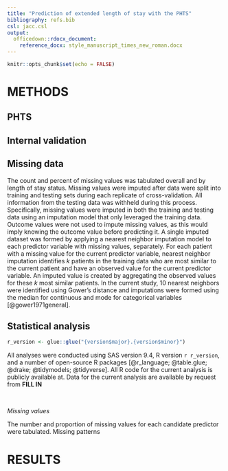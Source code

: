 ```yaml
---
title: "Prediction of extended length of stay with the PHTS"
bibliography: refs.bib
csl: jacc.csl
output: 
  officedown::rdocx_document:
    reference_docx: style_manuscript_times_new_roman.docx
---
```


```r

knitr::opts_chunk$set(echo = FALSE)

```

# METHODS

## PHTS

## Internal validation

## Missing data

The count and percent of missing values was tabulated overall and by length of stay status. Missing values were imputed after data were split into training and testing sets during each replicate of cross-validation. All information from the testing data was withheld during this process. Specifically, missing values were imputed in both the training and testing data using an imputation model that only leveraged the training data. Outcome values were not used to impute missing values, as this would imply knowing the outcome value before predicting it. A single imputed dataset was formed by applying a nearest neighbor imputation model to each predictor variable with missing values, separately. For each patient with a missing value for the current predictor variable, nearest neighbor imputation identifies $k$ patients in the training data who are most similar to the current patient and have an observed value for the current predictor variable. An imputed value is created by aggregating the observed values for these $k$ most similar patients. In the current study, 10 nearest neighbors were identified using Gower's distance and imputations were formed using the median for continuous and mode for categorical variables [@gower1971general].

## Statistical analysis

```r
r_version <- glue::glue("{version$major}.{version$minor}")
```

All analyses were conducted using SAS version 9.4, R version `r r_version`, and a number of open-source R packages [@r_language; @table.glue; @drake; @tidymodels; @tidyverse]. All R code for the current analysis is publicly available at. Data for the current analysis are available by request from __FILL IN__

<br>

*Missing values*

The number and proportion of missing values for each candidate predictor were tabulated. Missing patterns

# RESULTS
